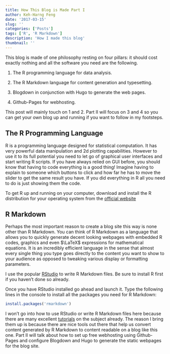```yaml
---
title: How This Blog is Made Part I
author: Keh-Harng Feng
date: '2017-03-15'
slug: ''
categories: ['Posts']
tags: ['R', 'R Markdown']
description: 'How I made this blog'
thumbnail: ''
---
```


This blog is made of one philosophy resting on four pillars: it should cost exactly 
nothing and all the software you need are the following.

1. The R programming language for data analysis.

2. The R Markdown language for content generation and typesetting.

3. Blogdown in conjunction with Hugo to generate the web pages.

4. Github-Pages for webhosting.

This post will mainly touch on 1 and 2. Part II will focus on 3 and 4 so you can 
get your own blog up and running if you want to follow in my footsteps. 

## The R Programming Language

R is a programming language designed for statistical computation. It has very
powerful data manipulation and 2d plotting capabilities. However to use it to its 
full potential you need to let go of graphical user interfaces and start writing R 
scripts. If you have always relied on GUI before, you should know that having to 
code everything is a good thing! Imagine having to explain to someone which buttons 
to click and how far he has to move the slider to get the same result you have. 
If you did everything in R all you need to do is just showing them the code.

To get R up and running on your computer, download and install the R distribution 
for your operating system from the [official website](https://cran.r-project.org/)

## R Markdown

Perhaps the most important reason to create a blog site this way is none other 
than R Markdown. You can think of R Markdown as a language that allows you to 
quickly generate decent looking webpages with embedded R codes, graphics and 
even $\LaTeX$ expressions for mathematical equations. It is an incredibly efficient 
language in the sense that almost every single thing you type goes directly to 
the content you want to show to your audience as opposed to tweaking various display 
or formatting parameters.

I use the popular [RStudio](https://www.rstudio.com/products/rstudio/#Desktop) 
to write R Markdown files. Be sure to install R first if you haven't done so 
already.

Once you have RStudio installed go ahead and launch it. Type the following lines 
in the console to install all the packages you need for R Markdown:

```r
install.packages('rmarkdown')
```

I won't go into how to use RStudio or write R Markdown files here because there 
are many excellent [tutorials](https://www.r-bloggers.com/r-markdown-and-knitr-tutorial-part-1/) 
on the subject already. The reason I bring them up is because there are nice tools 
out there that help us convert content generated by R Markdown to content 
readable on a blog like this one. Part II will talk about how to set up free 
webhosting using Github-Pages and configure Blogdown and Hugo to generate the 
static webpages for the blog site.